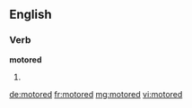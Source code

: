 ==English==

===Verb===
'''motored'''

# {{past of|motor}}

[[de:motored]]
[[fr:motored]]
[[mg:motored]]
[[vi:motored]]